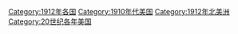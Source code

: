 {{portal|美國}}
{{Commonscat|1912 in the United States}}
{{Year by category
|m=1
|c=9
|d=1
|y=2
|cat=美国
|sortkey=美国
|parent=20世纪各年美国
|subcat=1910年代美国
}}

[[Category:1912年各国|Category:1912年各国]]
[[Category:1910年代美国|Category:1910年代美国]]
[[Category:1912年北美洲|Category:1912年北美洲]]
[[Category:20世纪各年美国|Category:20世纪各年美国]]